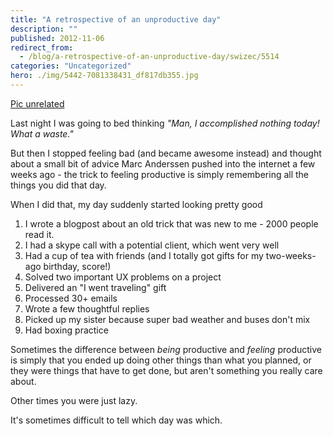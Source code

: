 ```yaml
---
title: "A retrospective of an unproductive day"
description: ""
published: 2012-11-06
redirect_from:
  - /blog/a-retrospective-of-an-unproductive-day/swizec/5514
categories: "Uncategorized"
hero: ./img/5442-7081338431_df817db355.jpg
---
```


[Pic unrelated](./img/5442-7081338431_df817db355.jpg)

Last night I was going to bed thinking _"Man, I accomplished nothing today! What a waste."_

But then I stopped feeling bad (and became awesome instead) and thought about a small bit of advice Marc Anderssen pushed into the internet a few weeks ago - the trick to feeling productive is simply remembering all the things you did that day.

When I did that, my day suddenly started looking pretty good

1.  I wrote a blogpost about an old trick that was new to me - 2000 people read it.
2.  I had a skype call with a potential client, which went very well
3.  Had a cup of tea with friends (and I totally got gifts for my two-weeks-ago birthday, score!)
4.  Solved two important UX problems on a project
5.  Delivered an "I went traveling" gift
6.  Processed 30+ emails
7.  Wrote a few thoughtful replies
8.  Picked up my sister because super bad weather and buses don't mix
9.  Had boxing practice

Sometimes the difference between _being_ productive and _feeling_ productive is simply that you ended up doing other things than what you planned, or they were things that have to get done, but aren't something you really care about.

Other times you were just lazy.

It's sometimes difficult to tell which day was which.